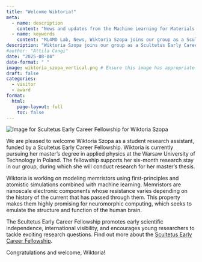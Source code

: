```yaml
---
title: "Welcome Wiktoria!"
meta:
  - name: description
    content: "News and updates from the Machine Learning for Materials Design (ML4MD) Lab: Welcome Wiktoria!"
  - name: keywords
    content: "ML4MD Lab, News, Wiktoria Szopa joins our group as a Scultetus Early Career Fellow, Welcome Wiktoria!"
description: "Wiktoria Szopa joins our group as a Scultetus Early Career Fellow"
#author: "Attila Cangi"
date: "2025-08-04"
date-format: " "
image: wiktoria_szopa_vertical.png # Ensure this image has appropriate alt text if used directly in content
draft: false
categories:
  - visitor
  - award
format:
  html:
    page-layout: full
    toc: false
---
```

![](wiktoria_szopa_vertical.png){.news-thumbnail alt="Image for Scultetus Early Career Fellowship for Wiktoria Szopa"}

We are pleased to welcome Wiktoria Szopa as a student research assistant, funded by a Scultetus Early Career Fellowship. Wiktoria is currently pursuing her master’s degree in applied physics at the Warsaw University of Technology in Poland. The fellowship supports her six-month research stay in our group, during which she will conduct research for her master’s thesis.

Wiktoria is working on modeling memristors using first-principles and atomistic simulations combined with machine learning. Memristors are nanoscale electronic components whose resistance varies depending on the history of the current that has passed through them. This property makes them highly promising for neuromorphic computing, which seeks to emulate the structure and function of the human brain.

The Scultetus Early Career Fellowship promotes early scientific independence, international visibility, and encourages young researchers to tackle exciting research questions. Find out more about the [Scultetus Early Career Fellowship](https://www.casus.science/?page_id=3969){target="_blank"}. 

Congratulations and welcome, Wiktoria!
